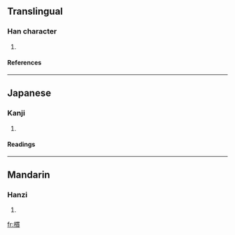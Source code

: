 ==Translingual==
===Han character===
{{Han char|rn=75|rad=木|as=11|sn=15|four=|canj=木田十金 (DWJC)}}
# {{defn|Han|sort=木11}}
====References====
{{Han ref|kx=0549.170|dkj=15416|hdz=21286.020|uh=6A0C|ud=27148}}

----
==Japanese==
===Kanji===
{{ja-kanji|grade=|rs=木11}}
# {{defn|Japanese}} 
====Readings====
{{ja-readings|on=[[かん]] (kan)|kun=}}

----
==Mandarin==
===Hanzi===
{{cmn-hanzi|pin=[[guàn]] ([[guan4]])|wg=kuan<sup>4</sup>}}
# {{defn|Mandarin}}

[[fr:樌]]